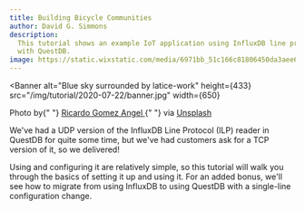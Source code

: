 ```yaml
---
title: Building Bicycle Communities
author: David G. Simmons
description:
  This tutorial shows an example IoT application using InfluxDB line protocol
  with QuestDB.
image: https://static.wixstatic.com/media/6971bb_51c166c81806450da3aee61e3fc91d1c~mv2.jpg
---
```



<Banner
  alt="Blue sky surrounded by latice-work"
  height={433}
  src="/img/tutorial/2020-07-22/banner.jpg"
  width={650}
>
  Photo by{" "}
  <a href="https://unsplash.com/photos/z0l-3cWpKto"> Ricardo Gomez Angel </a>{" "}
  via <a href="https://unsplash.com">Unsplash</a>
</Banner>

We've had a UDP version of the InfluxDB Line Protocol (ILP) reader in QuestDB
for quite some time, but we've had customers ask for a TCP version of it, so we
delivered!

Using and configuring it are relatively simple, so this tutorial will walk you
through the basics of setting it up and using it. For an added bonus, we'll see
how to migrate from using InfluxDB to using QuestDB with a single-line
configuration change. 